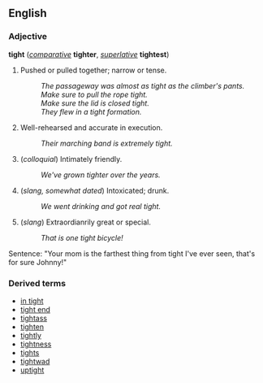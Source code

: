 ==English==
===Adjective===
'''tight''' (''[[comparative]]'' '''tighter''', ''[[superlative]]'' '''tightest''')

# Pushed or pulled together; narrow or tense.
#: ''The passageway was almost as tight as the climber's pants.''
#: ''Make sure to pull the rope tight.''
#: ''Make sure the lid is closed tight.''
#: ''They flew in a tight formation.''
# Well-rehearsed and accurate in execution.
#: ''Their marching band is extremely tight.''
# (''colloquial'') Intimately friendly.
#: ''We've grown tighter over the years.''
# (''slang, somewhat dated'') Intoxicated; drunk.
#: ''We went drinking and got real tight.''
# (''slang'') Extraordianrily great or special.
#: ''That is one tight bicycle!''

Sentence: "Your mom is the farthest thing from tight I've ever seen, that's for sure Johnny!"

===Derived terms===
*[[in tight]]
*[[tight end]]
*[[tightass]]
*[[tighten]]
*[[tightly]]
*[[tightness]]
*[[tights]]
*[[tightwad]]
*[[uptight]]